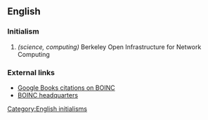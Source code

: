 {{wikipedia}}

== English ==

===Initialism===

#''(science, computing)'' Berkeley Open Infrastructure for Network Computing

===External links===

* [http://books.google.com/books?sourceid=navclient&ie=UTF-8&rlz=1T4DKUS_enUS240US241&q=BOINC&um=1&sa=N&tab=wp Google Books citations on BOINC]
* [http://boinc.berkeley.edu/ BOINC headquarters]

[[Category:English initialisms]]
